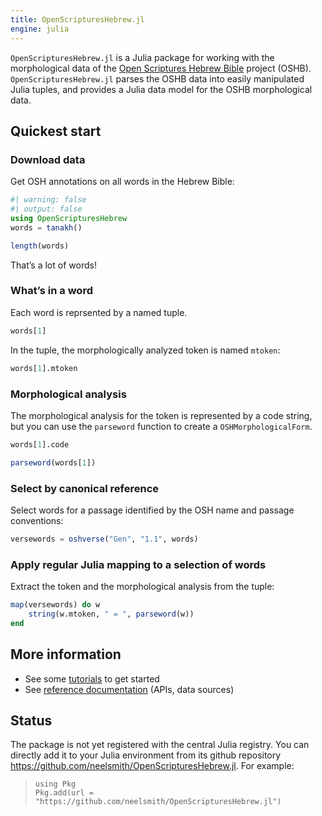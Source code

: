 ```yaml
---
title: OpenScripturesHebrew.jl
engine: julia
---
```



`OpenScripturesHebrew.jl` is a Julia package for working with the morphological data of the [Open Scriptures Hebrew Bible](https://hb.openscriptures.org) project (OSHB). `OpenScripturesHebrew.jl` parses the OSHB data into easily manipulated Julia tuples, and provides a Julia data model for the OSHB morphological data.


## Quickest start

### Download data
Get OSH annotations on all words in the Hebrew Bible:
```julia
#| warning: false
#| output: false
using OpenScripturesHebrew
words = tanakh()
```
```julia
length(words)
```

That's a lot of words!


### What's in a word

Each word is reprsented by a named tuple.

```julia
words[1]
```

In the tuple, the morphologically analyzed token is named `mtoken`:

```julia
words[1].mtoken
```

### Morphological analysis

The morphological analysis for the token is represented by a code string, but you can use the `parseword` function to create a `OSHMorphologicalForm`.

```julia
words[1].code
```

```julia
parseword(words[1])
```


### Select by canonical reference

Select words for a passage identified by the OSH name and passage conventions:

```julia
versewords = oshverse("Gen", "1.1", words)
```


### Apply regular Julia mapping to a selection of words

Extract the token and the morphological analysis from the tuple:


```julia
map(versewords) do w
    string(w.mtoken, " = ", parseword(w))
end
```

## More information

- See some [tutorials](./tutorials/) to get started
- See [reference documentation](./reference/) (APIs, data sources)


## Status

The package is not yet registered with the central Julia registry. You can directly add it to your Julia environment from its github repository [https://github.com/neelsmith/OpenScripturesHebrew.jl](https://github.com/neelsmith/OpenScripturesHebrew.jl). For example:

>
>```
>using Pkg
>Pkg.add(url = "https://github.com/neelsmith/OpenScripturesHebrew.jl")
>```
